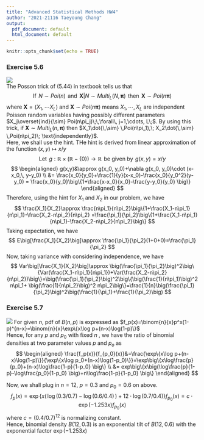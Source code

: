 ```yaml
---
title: "Advanced Statistical Methods HW4"
author: "2021-21116 Taeyoung Chang"
output:
  pdf_document: default
  html_document: default
---
```


```r
knitr::opts_chunk$set(echo = TRUE)
```

### Exercise 5.6
![](./images/exer5.6.png)  
The Posson trick of (5.44) in textbook tells us that  
$$
\text{If}\;\, N\sim Poi(n)\;\,\text{and}\;\, \mathbf{X}|N\sim Multi_{L}(N, \mathbf{\pi}) \;\,\text{then}\;\, \mathbf{X}\sim Poi(n\mathbf{\pi})
$$
where $\mathbf{X}=(X_1, \cdots X_L)$ and $\mathbf{X}\sim Poi(n\mathbf{\pi})$ means $X_1, \cdots, X_L$ are independent Poisson random variables having possibly different parameters $X_j\overset{ind}{\sim} Poi(n\pi_j)\;\,\forall\, j=1,\cdots, L\;$. By using this trick, if $\mathbf{X}\sim Multi_L(n, \mathbf{\pi})$ then $X_1\dot{\,\sim} \,Poi(n\pi_1),\; X_2\dot{\,\sim} \,Poi(n\pi_2)\; \text{independently}$.  
Here, we shall use the hint. THe hint is derived from linear approximation of the function $(x,y)\mapsto x/y$  
$$
\text{Let}\;\,g:\mathbb{R}\times (\mathbb{R} -\{0\})\rightarrow \mathbb{R}\,\;\text{be given by}\,\; g(x,y)=x/y 
$$
$$
\begin{aligned}
g(x,y)&\approx g(x_0, y_0)+\nabla g(x_0, y_0)\cdot (x-x_0,\, y-y_0) \\
    &= \frac{x_0}{y_0}+\frac{1}{y}(x-x_0)-\frac{x_0}{y_0^2}(y-y_0) = \frac{x_0}{y_0}\big\{1+\frac{x-x_0}{x_0}-\frac{y-y_0}{y_0} \big\}
\end{aligned}
$$
Therefore, using the hint for $X_1$ and $X_2$ in our problem, we have
$$
\frac{X_1}{X_2}\approx \frac{n\pi_1}{n\pi_2}\big\{1+\frac{X_1-n\pi_1}{n\pi_1}-\frac{X_2-n\pi_2}{n\pi_2} =\frac{\pi_1}{\pi_2}\big\{1+\frac{X_1-n\pi_1}{n\pi_1}-\frac{X_2-n\pi_2}{n\pi_2}\big\}
$$
Taking expectation, we have
$$
E\big[\frac{X_1}{X_2}\big]\approx \frac{\pi_1}{\pi_2}(1+0+0)=\frac{\pi_1}{\pi_2}
$$
Now, taking variance with considering independence, we have
$$
Var\big[\frac{X_1}{X_2}\big]\approx \big(\frac{\pi_1}{\pi_2}\big)^2\big\{Var(\frac{X_1-n\pi_1}{n\pi_1})+Var(\frac{X_2-n\pi_2}{n\pi_2})\big\}=\big(\frac{\pi_1}{\pi_2}\big)^2\big\{\big(\frac{1}{n\pi_1}\big)^2 n\pi_1+ \big(\frac{1}{n\pi_2}\big)^2 n\pi_2\big\}=\frac{1}{n}\big(\frac{\pi_1}{\pi_2}\big)^2\big(\frac{1}{\pi_1}+\frac{1}{\pi_2}\big)
$$  

### Exercise 5.7
![](./images/exer5.7.png)
For given $n$, pdf of $B(n, p)$ is expressed as $f_p(x)=\binom{n}{x}p^x(1-p)^{n-x}=\binom{n}{x}\exp\{x\log p+(n-x)\log(1-p)\}$  
Hence, for any $p$ and $p_0$ with fixed $n$ , we have the ratio of binomial densities at two parameter values $p$ and $p_o$ as
$$
\begin{aligned}
    \frac{f_p(x)}{f_{p_0}(x)}&=\frac{\exp\{x\log p+(n-x)\log(1-p)\}}{\exp\{x\log p_0+(n-x)\log(1-p_0)\}}=\exp\big\{x\log\frac{p}{p_0}+(n-x)\log\frac{1-p}{1-p_0} \big\} \\
    &= exp\big\{x\big(\log\frac{p}{1-p}-\log\frac{p_0}{1-p_0} \big)+n\log\frac{1-p}{1-p_0} \big\}
\end{aligned}
$$

Now, we shall plug in $n=12$, $p=0.3$ and $p_0=0.6$ on above.
$$
f_{p}(x)=\exp\{x(\,\log(0.3/0.7)-\log(0.6/0.4)\,)+12\cdot \log(0.7/0.4)\}f_{p_0}(x)= c\cdot\exp(-1.253x)f_{p_0}(x)
$$
where $c=(0.4/0.7)^{12}$ is normalizing constant.  
Hence, binomial density $B(12, 0.3)$ is an exponential tilt of $B(12, 0.6)$ with the exponential factor $\exp(-1.253x)$